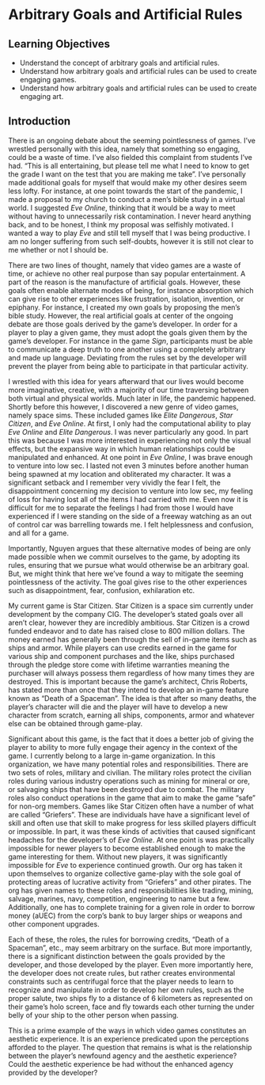 # Arbitrary Goals and Artificial Rules

## Learning Objectives

- Understand the concept of arbitrary goals and artificial rules.
- Understand how arbitrary goals and artificial rules can be used to create engaging games.
- Understand how arbitrary goals and artificial rules can be used to create engaging art.

## Introduction

There is an ongoing debate about the seeming pointlessness of games. I've wrestled personally with this idea, namely that something so engaging, could be a waste of time. I've also fielded this complaint from students I've had. "This is all entertaining, but please tell me what I need to know to get the grade I want on the test that you are making me take". I've personally made additional goals for myself that would make my other desires seem less lofty. For instance, at one point towards the start of the pandemic, I made a proposal to my church to conduct a men's bible study in a virtual world. I suggested *Eve Online*, thinking that it would be a way to meet without having to unnecessarily risk contamination. I never heard anything back, and to be honest, I think my proposal was selfishly motivated. I wanted a way to play *Eve* and still tell myself that I was being productive. I am no longer suffering from such self-doubts, however it is still not clear to me whether or not I should be.

There are two lines of thought, namely that video games are a waste of time, or achieve no other real purpose than say popular entertainment. A part of the reason is the manufacture of artificial goals. However, these goals often enable alternate modes of being, for instance absorption which can give rise to other experiences like frustration, isolation, invention, or epiphany. For instance, I created my own goals by proposing the men's bible study. However, the real artificial goals at center of the ongoing debate are those goals derived by the game's developer. In order for a player to play a given game, they must adopt the goals given them by the game's developer. For instance in the game *Sign*, participants must be able to communicate a deep truth to one another using a completely arbitrary and made up language. Deviating from the rules set by the developer will prevent the player from being able to participate in that particular activity.

I wrestled with this idea for years afterward that our lives would become more imaginative, creative, with a majority of our time traversing between both virtual and physical worlds. Much later in life, the pandemic happened. Shortly before this however, I discovered a new genre of video games, namely space sims. These included games like *Elite Dangerous*, *Star Citizen*, and *Eve Online*. At first, I only had the computational ability to play *Eve Online* and *Elite Dangerous*. I was never particularly any good. In part this was because I was more interested in experiencing not only the visual effects, but the expansive way in which human relationships could be manipulated and enhanced. At one point in *Eve Online*, I was brave enough to venture into low sec. I lasted not even 3 minutes before another human being spawned at my location and obliterated my character. It was a significant setback and I remember very vividly the fear I felt, the disappointment concerning my decision to venture into low sec, my feeling of loss for having lost all of the items I had carried with me. Even now it is difficult for me to separate the feelings I had from those I would have experienced if I were standing on the side of a freeway watching as an out of control car was barrelling towards me. I felt helplessness and confusion, and all for a game.

Importantly, Nguyen argues that these alternative modes of being are only made possible when we commit ourselves to the game, by adopting its rules, ensuring that we pursue what would otherwise be an arbitrary goal. But, we might think that here we've found a way to mitigate the seeming pointlessness of the activity. The goal gives rise to the other experiences such as disappointment, fear, confusion, exhilaration etc.

My current game is Star Citizen. Star Citizen is a space sim currently under development by the company CIG. The developer's stated goals over all aren't clear, however they are incredibly ambitious. Star Citizen is a crowd funded endeavor and to date has raised close to 800 million dollars. The money earned has generally been through the sell of in-game items such as ships and armor. While players can use credits earned in the game for various ship and component purchases and the like, ships purchased through the pledge store come with lifetime warranties meaning the purchaser will always possess them regardless of how many times they are destroyed. This is important because the game's architect, Chris Roberts, has stated more than once that they intend to develop an in-game feature known as "Death of a Spaceman". The idea is that after so many deaths, the player's character will die and the player will have to develop a new character from scratch, earning all ships, components, armor and whatever else can be obtained through game-play.

Significant about this game, is the fact that it does a better job of giving the player to ability to more fully engage their agency in the context of the game. I currently belong to a large in-game organization. In this organization, we have many potential roles and responsibilities. There are two sets of roles, military and civilian. The military roles protect the civilian roles during various industry operations such as mining for mineral or ore, or salvaging ships that have been destroyed due to combat. The military roles also conduct operations in the game that aim to make the game "safe" for non-org members. Games like Star Citizen often have a number of what are called "Griefers". These are individuals have have a significant level of skill and often use that skill to make progress for less skilled players difficult or impossible. In part, it was these kinds of activities that caused significant headaches for the developer's of *Eve Online*. At one point is was practically impossible for newer players to become established enough to make the game interesting for them. Without new players, it was significantly impossible for *Eve* to experience continued growth. Our org has taken it upon themselves to organize collective game-play with the sole goal of protecting areas of lucrative activity from "Griefers" and other pirates. The org has given names to these roles and responsibilities like trading, mining, salvage, marines, navy, competition, engineering to name but a few. Additionally, one has to complete training for a given role in order to borrow money (aUEC) from the corp's bank to buy larger ships or weapons and other component upgrades.

Each of these, the roles, the rules for borrowing credits, "Death of a Spaceman", etc., may seem arbitrary on the surface. But more importantly, there is a significant distinction between the goals provided by the developer, and those developed by the player. Even more importantly here, the developer does not create rules, but rather creates environmental constraints such as centrifugal force that the player needs to learn to recognize and manipulate in order to develop her own rules, such as the proper salute, two ships fly to a distance of 6 kilometers as represented on their game's holo screen, face and fly towards each other turning the under belly of your ship to the other person when passing.

This is a prime example of the ways in which video games constitutes an aesthetic experience. It is an experience predicated upon the perceptions afforded to the player. The question that remains is what is the relationship between the player's newfound agency and the aesthetic experience? Could the aesthetic experience be had without the enhanced agency provided by the developer?
